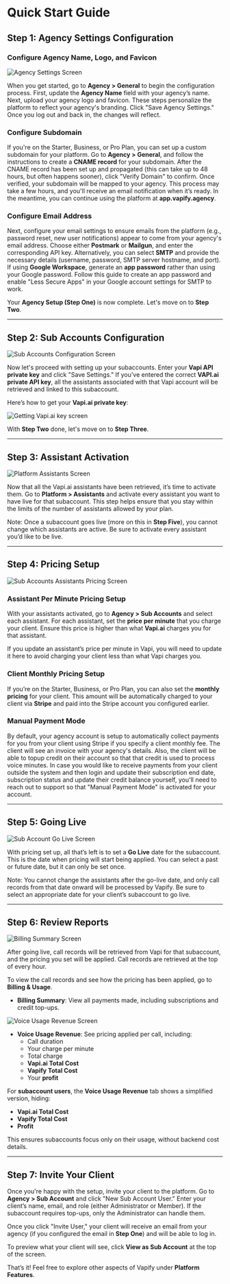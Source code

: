 # Quick Start Guide

## Step 1: Agency Settings Configuration 


### Configure Agency Name, Logo, and Favicon

![Agency Settings Screen](/images/quickstart-agency-settings.png)

When you get started, go to **Agency > General** to begin the configuration process. First, update the **Agency Name** field with your agency’s name. Next, upload your agency logo and favicon. These steps personalize the platform to reflect your agency's branding. Click "Save Agency Settings." Once you log out and back in, the changes will reflect.

### Configure Subdomain
If you're on the Starter, Business, or Pro Plan, you can set up a custom subdomain for your platform. Go to **Agency > General**, and follow the instructions to create a **CNAME record** for your subdomain. After the CNAME record has been set up and propagated (this can take up to 48 hours, but often happens sooner), click "Verify Domain" to confirm. Once verified, your subdomain will be mapped to your agency. This process may take a few hours, and you'll receive an email notification when it’s ready. In the meantime, you can continue using the platform at **app.vapify.agency**.

### Configure Email Address
Next, configure your email settings to ensure emails from the platform (e.g., password reset, new user notifications) appear to come from your agency's email address. Choose either **Postmark** or **Mailgun**, and enter the corresponding API key. Alternatively, you can select **SMTP** and provide the necessary details (username, password, SMTP server hostname, and port). If using **Google Workspace**, generate an **app password** rather than using your Google password. Follow this guide to create an app password and enable "Less Secure Apps" in your Google account settings for SMTP to work.

Your **Agency Setup (Step One)** is now complete. Let's move on to **Step Two**.

---

## Step 2: Sub Accounts Configuration

![Sub Accounts Configuration Screen](/images/quickstart-subaccount-config.png)

Now let's proceed with setting up your subaccounts. Enter your **Vapi API private key** and click "Save Settings." If you’ve entered the correct **VAPI.ai private API key**, all the assistants associated with that Vapi account will be retrieved and linked to this subaccount.

Here’s how to get your **Vapi.ai private key**:

![Getting Vapi.ai key screen](/images/quickstart-vapi-private-key.png)


With **Step Two** done, let's move on to **Step Three**.

---

## Step 3: Assistant Activation 

![Platform Assistants Screen](/images/vapify-assistants-screen.png)

Now that all the Vapi.ai assistants have been retrieved, it’s time to activate them. Go to **Platform > Assistants** and activate every assistant you want to have live for that subaccount. This step helps ensure that you stay within the limits of the number of assistants allowed by your plan.

Note: Once a subaccount goes live (more on this in **Step Five**), you cannot change which assistants are active. Be sure to activate every assistant you’d like to be live.

---

## Step 4: Pricing Setup 

![Sub Accounts Assistants Pricing Screen](/images/vapify-assistants-pricing.png)

### Assistant Per Minute Pricing Setup
With your assistants activated, go to **Agency > Sub Accounts** and select each assistant. For each assistant, set the **price per minute** that you charge your client. Ensure this price is higher than what **Vapi.ai** charges you for that assistant. 

If you update an assistant’s price per minute in Vapi, you will need to update it here to avoid charging your client less than what Vapi charges you.

### Client Monthly Pricing Setup
If you’re on the Starter, Business, or Pro Plan, you can also set the **monthly pricing** for your client. This amount will be automatically charged to your client via **Stripe** and paid into the Stripe account you configured earlier.

### Manual Payment Mode 
By default, your agency account is setup to automatically collect payments for you from your client using Stripe if you specify a client monthly fee. The client will see an invoice with your agency's details.
Also, the client will be able to topup credit on their account so that that credit is used to process voice minutes. 
In case you would like to receive payments from your client outside the system and then login and update their subscription end date, subscription status and update their credit balance yourself, you'll need to reach out to support so that "Manual Payment Mode" is activated for your account. 


---

## Step 5: Going Live  

![Sub Account Go Live Screen](/images/vapify-subaccount-golive.png)

With pricing set up, all that’s left is to set a **Go Live** date for the subaccount. This is the date when pricing will start being applied. You can select a past or future date, but it can only be set once. 

Note: You cannot change the assistants after the go-live date, and only call records from that date onward will be processed by Vapify. Be sure to select an appropriate date for your client’s subaccount to go live.

---

## Step 6: Review Reports 

![Billing Summary Screen](/images/vapify-billing-summary.png)

After going live, call records will be retrieved from Vapi for that subaccount, and the pricing you set will be applied. Call records are retrieved at the top of every hour.

To view the call records and see how the pricing has been applied, go to **Billing & Usage**.

- **Billing Summary**: View all payments made, including subscriptions and credit top-ups.

![Voice Usage Revenue Screen](/images/vapify-voice-usage.png)

- **Voice Usage Revenue**: See pricing applied per call, including:
  - Call duration
  - Your charge per minute
  - Total charge
  - **Vapi.ai Total Cost**
  - **Vapify Total Cost**
  - Your **profit**

For **subaccount users**, the **Voice Usage Revenue** tab shows a simplified version, hiding:
  - **Vapi.ai Total Cost**
  - **Vapify Total Cost**
  - **Profit**

This ensures subaccounts focus only on their usage, without backend cost details.

---

## Step 7: Invite Your Client

Once you're happy with the setup, invite your client to the platform. Go to **Agency > Sub Account** and click "New Sub Account User." Enter your client’s name, email, and role (either Administrator or Member). If the subaccount requires top-ups, only the Administrator can handle them.

Once you click "Invite User," your client will receive an email from your agency (if you configured the email in **Step One**) and will be able to log in.

To preview what your client will see, click **View as Sub Account** at the top of the screen.

That’s it! Feel free to explore other aspects of Vapify under **Platform Features**.
